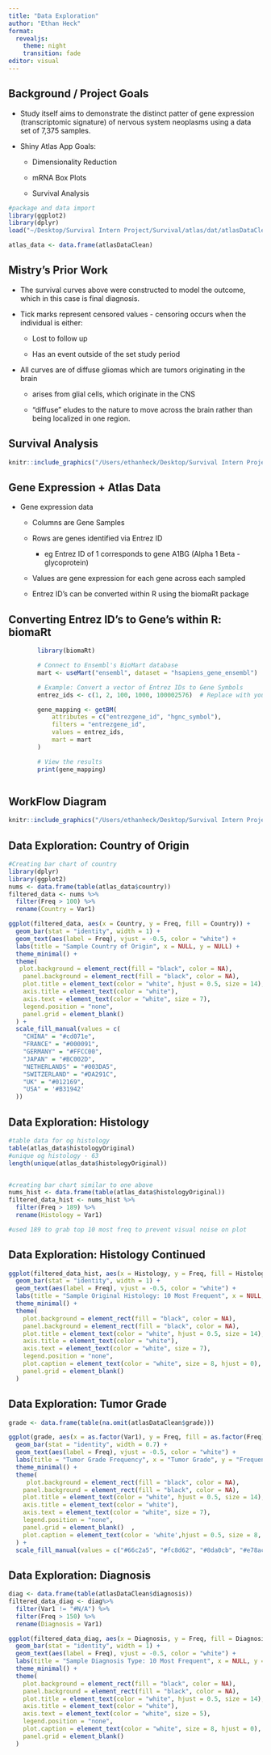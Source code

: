 ```yaml
---
title: "Data Exploration"
author: "Ethan Heck"
format: 
  revealjs:
    theme: night
    transition: fade
editor: visual
---
```


## Background / Project Goals

-   Study itself aims to demonstrate the distinct patter of gene expression (transcriptomic signature) of nervous system neoplasms using a data set of 7,375 samples.

-   Shiny Atlas App Goals:

    -   Dimensionality Reduction

    -   mRNA Box Plots

    -   Survival Analysis

```r
#package and data import
library(ggplot2)
library(dplyr)
load("~/Desktop/Survival Intern Project/Survival/atlas/dat/atlasDataClean.RData")

atlas_data <- data.frame(atlasDataClean)
```

## Mistry's Prior Work {.smaller}

-   The survival curves above were constructed to model the outcome, which in this case is final diagnosis.

-   Tick marks represent censored values - censoring occurs when the individual is either:

    -   Lost to follow up

    -   Has an event outside of the set study period

-   All curves are of diffuse gliomas which are tumors originating in the brain

    ::: incremental
    -   arises from glial cells, which originate in the CNS

    -   "diffuse" eludes to the nature to move across the brain rather than being localized in one region.
    :::

## Survival Analysis

```r
knitr::include_graphics("/Users/ethanheck/Desktop/Survival Intern Project/Survival/atlas/mistryimgcr.png")
```

## Gene Expression + Atlas Data

-   Gene expression data

    -   Columns are Gene Samples

    -   Rows are genes identified via Entrez ID

        -   eg Entrez ID of 1 corresponds to gene A1BG (Alpha 1 Beta - glycoprotein)

    -   Values are gene expression for each gene across each sampled

    -   Entrez ID's can be converted within R using the biomaRt package

## Converting Entrez ID's to Gene's within R: biomaRt {.smaller}

```r
        library(biomaRt)

        # Connect to Ensembl's BioMart database
        mart <- useMart("ensembl", dataset = "hsapiens_gene_ensembl")

        # Example: Convert a vector of Entrez IDs to Gene Symbols
        entrez_ids <- c(1, 2, 100, 1000, 100002576)  # Replace with your own Entrez IDs

        gene_mapping <- getBM(
            attributes = c("entrezgene_id", "hgnc_symbol"),
            filters = "entrezgene_id",
            values = entrez_ids,
            mart = mart
        )

        # View the results
        print(gene_mapping)



```

## WorkFlow Diagram

```r
knitr::include_graphics("/Users/ethanheck/Desktop/Survival Intern Project/Survival/atlas/workflow.png")
```

## Data Exploration: Country of Origin

```r
#Creating bar chart of country
library(dplyr)
library(ggplot2)
nums <- data.frame(table(atlas_data$country))
filtered_data <- nums %>%
  filter(Freq > 100) %>%
  rename(Country = Var1)

ggplot(filtered_data, aes(x = Country, y = Freq, fill = Country)) +
  geom_bar(stat = "identity", width = 1) +
  geom_text(aes(label = Freq), vjust = -0.5, color = "white") +
  labs(title = "Sample Country of Origin", x = NULL, y = NULL) +
  theme_minimal() +
  theme(
   plot.background = element_rect(fill = "black", color = NA),  
    panel.background = element_rect(fill = "black", color = NA), 
    plot.title = element_text(color = "white", hjust = 0.5, size = 14),  
    axis.title = element_text(color = "white"), 
    axis.text = element_text(color = "white", size = 7),  
    legend.position = "none",  
    panel.grid = element_blank()  
  ) +
  scale_fill_manual(values = c(
    "CHINA" = "#cd071e",
    "FRANCE" = "#000091",
    "GERMANY" = "#FFCC00",
    "JAPAN" = "#BC002D",
    "NETHERLANDS" = "#003DA5",
    "SWITZERLAND" = "#DA291C",
    "UK" = "#012169",
    "USA" = '#B31942'
  ))
```

## Data Exploration: Histology

```r
#table data for og histology 
table(atlas_data$histologyOriginal)
#unique og histology - 63
length(unique(atlas_data$histologyOriginal))


#creating bar chart similar to one above
nums_hist <- data.frame(table(atlas_data$histologyOriginal))
filtered_data_hist <- nums_hist %>%
  filter(Freq > 189) %>%
  rename(Histology = Var1)

#used 189 to grab top 10 most freq to prevent visual noise on plot

```

## Data Exploration: Histology Continued

```r
ggplot(filtered_data_hist, aes(x = Histology, y = Freq, fill = Histology)) +
  geom_bar(stat = "identity", width = 1) +
  geom_text(aes(label = Freq), vjust = -0.5, color = "white") +
  labs(title = "Sample Original Histology: 10 Most Frequent", x = NULL, y = NULL ) +
  theme_minimal() +
  theme(
    plot.background = element_rect(fill = "black", color = NA),  
    panel.background = element_rect(fill = "black", color = NA),  
    plot.title = element_text(color = "white", hjust = 0.5, size = 14),
    axis.title = element_text(color = "white"),
    axis.text = element_text(color = "white", size = 7),
    legend.position = "none",  
    plot.caption = element_text(color = "white", size = 8, hjust = 0),
    panel.grid = element_blank()  
  )

```

## Data Exploration: Tumor Grade

```r
grade <- data.frame(table(na.omit(atlasDataClean$grade)))

ggplot(grade, aes(x = as.factor(Var1), y = Freq, fill = as.factor(Freq))) +
  geom_bar(stat = "identity", width = 0.7) +
  geom_text(aes(label = Freq), vjust = -0.5, color = "white") +
  labs(title = "Tumor Grade Frequency", x = "Tumor Grade", y = "Frequency", caption =  "Tumor Grade 1-4 Represents the Scale of Abnormality of Tumor as Viewed Through A Microscope") +
  theme_minimal() +
  theme(
     plot.background = element_rect(fill = "black", color = NA),  
    panel.background = element_rect(fill = "black", color = NA),  
    plot.title = element_text(color = "white", hjust = 0.5, size = 14),
    axis.title = element_text(color = "white"),
    axis.text = element_text(color = "white", size = 7),
    legend.position = "none",
    panel.grid = element_blank()  ,
    plot.caption = element_text(color = 'white',hjust = 0.5, size = 8, face = "italic") 
  ) +
  scale_fill_manual(values = c("#66c2a5", "#fc8d62", "#8da0cb", "#e78ac3"))  
```

## Data Exploration: Diagnosis

```r
diag <- data.frame(table(atlasDataClean$diagnosis))
filtered_data_diag <- diag%>%
  filter(Var1 != "#N/A") %>%
  filter(Freq > 150) %>%
  rename(Diagnosis = Var1)

ggplot(filtered_data_diag, aes(x = Diagnosis, y = Freq, fill = Diagnosis)) +
  geom_bar(stat = "identity", width = 1) +
  geom_text(aes(label = Freq), vjust = -0.5, color = "white") +
  labs(title = "Sample Diagnosis Type: 10 Most Frequent", x = NULL, y = NULL ) +
  theme_minimal() +
  theme(
    plot.background = element_rect(fill = "black", color = NA),  
    panel.background = element_rect(fill = "black", color = NA),  
    plot.title = element_text(color = "white", hjust = 0.5, size = 14),
    axis.title = element_text(color = "white"),
    axis.text = element_text(color = "white", size = 5),
    legend.position = "none",  
    plot.caption = element_text(color = "white", size = 8, hjust = 0),
    panel.grid = element_blank()  
  )



```
